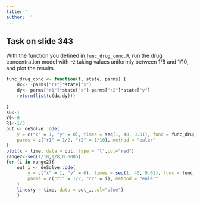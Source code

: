 ```yaml
---
title: ''
author: ''
---
```


## Task on slide 343

With the function you defined in `func_drug_conc.R`, run the drug concentration
model with `r2` taking values uniformly between 1/8 and 1/10, and plot the results.

```r
func_drug_conc <- function(t, state, parms) {
    dx<- -parms["r1"]*state["x"]
    dy<- parms["r1"]*state["x"]-parms["r2"]*state["y"]
    return(list(c(dx,dy)))  
    
}
X0<-1
Y0<-0
R1<-1/3
out <- deSolve::ode(
    y = c("x" = 1, "y" = 0), times = seq(1, 40, 0.01), func = func_drug_conc,
    parms = c("r1" = 1/2, "r2" = 1/10), method = "euler"
)
plot(x ~ time, data = out, type = "l",col="red")
range2<-seq(1/10,1/8,0.0005)
for (i in range2){
    out_i <- deSolve::ode(
        y = c("x" = 1, "y" = 0), times = seq(1, 40, 0.01), func = func_drug_conc,
        parms = c("r1" = 1/2, "r2" = i), method = "euler"
    )
    lines(y ~ time, data = out_i,col="blue")   
    }  
```
